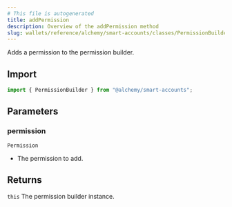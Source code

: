 ```yaml
---
# This file is autogenerated
title: addPermission
description: Overview of the addPermission method
slug: wallets/reference/alchemy/smart-accounts/classes/PermissionBuilder/addPermission
---
```


Adds a permission to the permission builder.

## Import

```ts
import { PermissionBuilder } from "@alchemy/smart-accounts";
```

## Parameters

### permission

`Permission`

- The permission to add.

## Returns

`this`
The permission builder instance.
